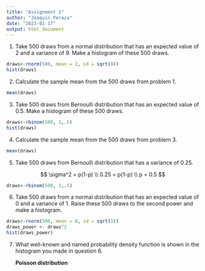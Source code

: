 ```yaml
---
title: "Assignment 1"
author: "Joaquin Peraza"
date: "2023-01-17"
output: html_document
---
```


1. Take 500 draws from a normal distribution that has an expected value of 2 and a variance of 9. Make a histogram of these 500 draws.

```r
draws<-rnorm(500, mean = 2, sd = sqrt(9))
hist(draws)
```

2. Calculate the sample mean from the 500 draws from problem 1.

```r
mean(draws)
```

3. Take 500 draws from Bernoulli distribution that has an expected value of 0.5. Make a histogram of these 500 draws.

```r
draws<-rbinom(500, 1,.5)
hist(draws)
```

4. Calculate the sample mean from the 500 draws from problem 3.

```r
mean(draws)
```

5. Take 500 draws from Bernoulli distribution that has a variance of 0.25.

$$
\sigma^2 = p(1-p) \\
0.25 = p(1-p) \\
p = 0.5
$$

```r
draws<-rbinom(500, 1,.5)
```

6. Take 500 draws from a normal distribution that has an expected value of 0 and a variance of 1. Raise these 500 draws to the second power and make a histogram.


```r
draws<-rnorm(500, mean = 0, sd = sqrt(1))
draws_power <- draws^2
hist(draws_power)
```

7. What well-known and named probability density function is shown in the histogram you made in question 6.


|       **Poisson distribution**
